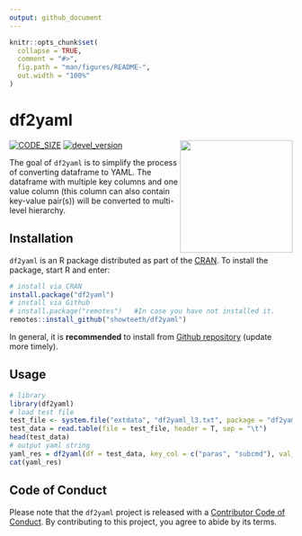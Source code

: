 ```yaml
---
output: github_document
---
```


<!-- README.md is generated from README.Rmd. Please edit that file -->

```r
knitr::opts_chunk$set(
  collapse = TRUE,
  comment = "#>",
  fig.path = "man/figures/README-",
  out.width = "100%"
)
```

# df2yaml

<img src = "man/figures/df2yaml.png" align = "right" width = "200"/>

[![CODE_SIZE](https://img.shields.io/github/languages/code-size/showteeth/df2yaml.svg)](https://github.com/showteeth/df2yaml)
[![devel_version](https://img.shields.io/badge/devel%20version-0.2.0-blue.svg)](https://github.com/showteeth/df2yaml)

The goal of `df2yaml` is to simplify the process of converting dataframe to YAML. The dataframe with multiple key columns and one value column (this column can also contain key-value pair(s)) will be converted to multi-level hierarchy.

## Installation

`df2yaml` is an R package distributed as part of the [CRAN](https://cran.r-project.org/).
To install the package, start R and enter:
  
```r
# install via CRAN
install.package("df2yaml")
# install via Github
# install.package("remotes")   #In case you have not installed it.
remotes::install_github("showteeth/df2yaml")
```

In general, it is **recommended** to install from [Github repository](https://github.com/showteeth/df2yaml) (update more timely).

## Usage
```r
# library
library(df2yaml)
# load test file
test_file <- system.file("extdata", "df2yaml_l3.txt", package = "df2yaml")
test_data = read.table(file = test_file, header = T, sep = "\t")
head(test_data)
# output yaml string
yaml_res = df2yaml(df = test_data, key_col = c("paras", "subcmd"), val_col = "values")
cat(yaml_res)
```

## Code of Conduct
  
  Please note that the `df2yaml` project is released with a [Contributor Code of Conduct](https://contributor-covenant.org/version/2/0/CODE_OF_CONDUCT.html). By contributing to this project, you agree to abide by its terms.

